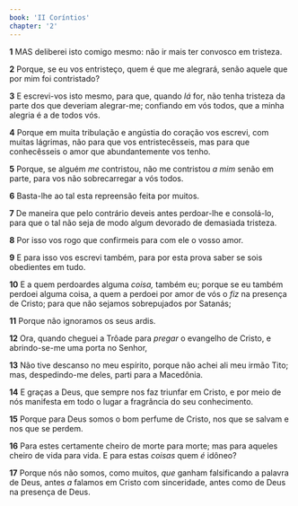 ```yaml
---
book: 'II Coríntios'
chapter: '2'
---
```


**1** MAS deliberei isto comigo mesmo: não ir mais ter convosco em tristeza.

**2** Porque, se eu vos entristeço, quem é que me alegrará, senão aquele que por mim foi contristado?

**3** E escrevi-vos isto mesmo, para que, quando _lá_ for, não tenha tristeza da parte dos que deveriam alegrar-me; confiando em vós todos, que a minha alegria é a de todos vós.

**4** Porque em muita tribulação e angústia do coração vos escrevi, com muitas lágrimas, não para que vos entristecêsseis, mas para que conhecêsseis o amor que abundantemente vos tenho.

**5** Porque, se alguém _me_ contristou, não me contristou _a mim_ senão em parte, para vos não sobrecarregar a vós todos.

**6** Basta-lhe ao tal esta repreensão feita por muitos.

**7** De maneira que pelo contrário deveis antes perdoar-lhe e consolá-lo, para que o tal não seja de modo algum devorado de demasiada tristeza.

**8** Por isso vos rogo que confirmeis para com ele o vosso amor.

**9** E para isso vos escrevi também, para por esta prova saber se sois obedientes em tudo.

**10** E a quem perdoardes alguma _coisa,_ também eu; porque se eu também perdoei alguma coisa, a quem a perdoei por amor de vós o _fiz_ na presença de Cristo; para que não sejamos sobrepujados por Satanás;

**11** Porque não ignoramos os seus ardis.

**12** Ora, quando cheguei a Trôade para _pregar_ o evangelho de Cristo, e abrindo-se-me uma porta no Senhor,

**13** Não tive descanso no meu espírito, porque não achei ali meu irmão Tito; mas, despedindo-me deles, parti para a Macedônia.

**14** E graças a Deus, que sempre nos faz triunfar em Cristo, e por meio de nós manifesta em todo o lugar a fragrância do seu conhecimento.

**15** Porque para Deus somos o bom perfume de Cristo, nos que se salvam e nos que se perdem.

**16** Para estes certamente cheiro de morte para morte; mas para aqueles cheiro de vida para vida. E para estas _coisas_ quem _é_ idôneo?

**17** Porque nós não somos, como muitos, _que_ ganham falsificando a palavra de Deus, antes _a_ falamos em Cristo com sinceridade, antes como de Deus na presença de Deus.
